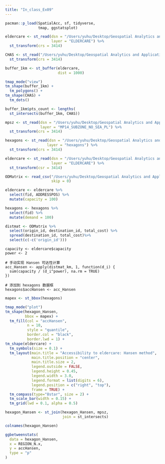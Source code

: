 ```yaml
---
title: "In_class_Ex09"
---
```


```r
pacman::p_load(SpatialAcc, sf, tidyverse, 
               tmap, ggstatsplot)
```

```r
eldercare <- st_read(dsn = "/Users/yuhu/Desktop/Geospatial Analytics and Applications/In-class-Ex09/Eldercare Services (SHP)",
                     layer = "ELDERCARE") %>%
  st_transform(crs = 3414)
```

```r
CHAS <- st_read("/Users/yuhu/Desktop/Geospatial Analytics and Applications/In-class-Ex09/CHASClinics.kml") %>%
  st_transform(crs = 3414)
```

```r
buffer_1km <- st_buffer(eldercare, 
                        dist = 1000)
```

```r
tmap_mode("view")
tm_shape(buffer_1km) +
  tm_polygons() +
tm_shape(CHAS) +
  tm_dots()
```

```r
buffer_1km$pts_count <- lengths(
  st_intersects(buffer_1km, CHAS))
```

```r
mpsz <- st_read(dsn = "/Users/yuhu/Desktop/Geospatial Analytics and Applications/Hands-on-EX09/data-3/geospatial",
                layer = "MP14_SUBZONE_NO_SEA_PL") %>%
  st_transform(crs = 3414)

hexagons <- st_read(dsn = "/Users/yuhu/Desktop/Geospatial Analytics and Applications/Hands-on-EX09/data-3/geospatial",
                   layer = "hexagons") %>%
  st_transform(crs = 3414)

eldercare <- st_read(dsn = "/Users/yuhu/Desktop/Geospatial Analytics and Applications/Hands-on-EX09/data-3/geospatial",
                     layer = "ELDERCARE") %>%
  st_transform(csr = 3414)
```

```r
ODMatrix <- read_csv("/Users/yuhu/Desktop/Geospatial Analytics and Applications/Hands-on-EX09/data-3/aspatial/OD_Matrix.csv", 
                     skip = 0)
```

```r
eldercare <- eldercare %>%
  select(fid, ADDRESSPOS) %>%
  mutate(capacity = 100)
```

```r
hexagons <- hexagons %>%
  select(fid) %>%
  mutate(demand = 100)
```

```r
distmat <- ODMatrix %>%
  select(origin_id, destination_id, total_cost) %>%
  spread(destination_id, total_cost)%>%
  select(c(-c('origin_id')))
```

```demand
capacity <- eldercare$capacity
power <- 2

# 手动实现 Hansen 可达性计算
acc_Hansen <- apply(distmat_km, 1, function(d_i) {
  sum(capacity / (d_i^power), na.rm = TRUE)
})

# 添加到 hexagons 数据框
hexagons$accHansen <- acc_Hansen
```

```r
mapex <- st_bbox(hexagons)

tmap_mode("plot")
tm_shape(hexagon_Hansen,
         bbox = mapex) + 
  tm_fill(col = "accHansen",
          n = 10,
          style = "quantile",
          border.col = "black",
          border.lwd = 1) +
tm_shape(eldercare) +
  tm_symbols(size = 0.1) +
  tm_layout(main.title = "Accessibility to eldercare: Hansen method",
            main.title.position = "center",
            main.title.size = 2,
            legend.outside = FALSE,
            legend.height = 0.45, 
            legend.width = 3.0,
            legend.format = list(digits = 6),
            legend.position = c("right", "top"),
            frame = TRUE) +
  tm_compass(type="8star", size = 2) +
  tm_scale_bar(width = 0.15) +
  tm_grid(lwd = 0.1, alpha = 0.5)
```

```r
hexagon_Hansen <- st_join(hexagon_Hansen, mpsz, 
                          join = st_intersects)
```

```r
colnames(hexagon_Hansen)
```

```r
ggbetweenstats(
  data = hexagon_Hansen,
  x = REGION_N.x,  
  y = accHansen,
  type = "p"
)
```

